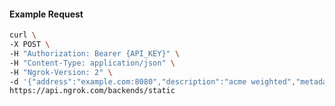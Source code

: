 #### Example Request

```bash
curl \
-X POST \
-H "Authorization: Bearer {API_KEY}" \
-H "Content-Type: application/json" \
-H "Ngrok-Version: 2" \
-d '{"address":"example.com:8080","description":"acme weighted","metadata":"{\"environment\": \"staging\"}","tls":{}}' \
https://api.ngrok.com/backends/static
```

